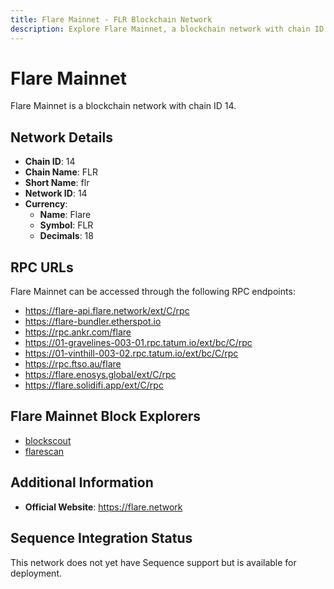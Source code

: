 ```yaml
--- 
title: Flare Mainnet - FLR Blockchain Network
description: Explore Flare Mainnet, a blockchain network with chain ID 14. Learn about its native currency, Flare, and how to interact with the network.
---
```


# Flare Mainnet

Flare Mainnet is a blockchain network with chain ID 14.

## Network Details

- **Chain ID**: 14
- **Chain Name**: FLR
- **Short Name**: flr
- **Network ID**: 14
- **Currency**: 
  - **Name**: Flare
  - **Symbol**: FLR
  - **Decimals**: 18

## RPC URLs

Flare Mainnet can be accessed through the following RPC endpoints:

- https://flare-api.flare.network/ext/C/rpc
- https://flare-bundler.etherspot.io
- https://rpc.ankr.com/flare
- https://01-gravelines-003-01.rpc.tatum.io/ext/bc/C/rpc
- https://01-vinthill-003-02.rpc.tatum.io/ext/bc/C/rpc
- https://rpc.ftso.au/flare
- https://flare.enosys.global/ext/C/rpc
- https://flare.solidifi.app/ext/C/rpc

## Flare Mainnet Block Explorers

- [blockscout](https://flare-explorer.flare.network)
- [flarescan](https://mainnet.flarescan.com)

## Additional Information

- **Official Website**: https://flare.network

## Sequence Integration Status

This network does not yet have Sequence support but is available for deployment.
